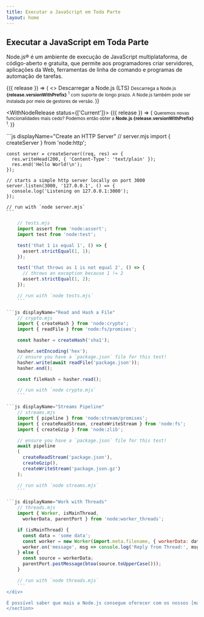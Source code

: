```yaml
---
title: Executar a JavaScript em Toda Parte
layout: home
---
```


<section>
<WithBadge section="index" />

<div>
<h1 className="special">Executar a JavaScript em Toda Parte</h1>

Node.js® é um ambiente de execução de JavaScript multiplataforma,
de código-aberto e gratuita, que permite aos programadores criar servidores, aplicações
da Web, ferramentas de linha de comando e programas de automação de tarefas.
</div>

<div>
<WithNodeRelease status={['LTS']}>
{({ release }) => (
<>
<DownloadButton release={release}>Descarregar a Node.js (LTS)</DownloadButton>
<small>
Descarrega a Node.js <b>{release.versionWithPrefix}</b>
<sup title="Downloads a Node.js installer for your current platform">1</sup> com suporte de longo prazo.
A Node.js também pode ser instalada por meio de <Link href="/download">gestores de versão</Link>.
</small>
</>
)}
</WithNodeRelease>

<WithNodeRelease status={['Current']}>
{({ release }) => (
<small>
Queremos novas funcionalidades mais cedo?
Podemos então obter a <b>Node.js <DownloadLink release={release}>{release.versionWithPrefix}</DownloadLink></b>
<sup title="Descarrega um instalador da Node.js para a nossa plataforma atual">1</sup>.
</small>
)}
</WithNodeRelease>
</div>
</section>

<section>
<div>
```js displayName="Create an HTTP Server"
    // server.mjs
    import { createServer } from 'node:http';

    const server = createServer((req, res) => {
      res.writeHead(200, { 'Content-Type': 'text/plain' });
      res.end('Hello World!\n');
    });

    // starts a simple http server locally on port 3000
    server.listen(3000, '127.0.0.1', () => {
      console.log('Listening on 127.0.0.1:3000');
    });

    // run with `node server.mjs`
    ```

```js displayName="Write Tests"
    // tests.mjs
    import assert from 'node:assert';
    import test from 'node:test';

    test('that 1 is equal 1', () => {
      assert.strictEqual(1, 1);
    });

    test('that throws as 1 is not equal 2', () => {
      // throws an exception because 1 != 2
      assert.strictEqual(1, 2);
    });

    // run with `node tests.mjs`
    ```

```js displayName="Read and Hash a File"
    // crypto.mjs
    import { createHash } from 'node:crypto';
    import { readFile } from 'node:fs/promises';

    const hasher = createHash('sha1');

    hasher.setEncoding('hex');
    // ensure you have a `package.json` file for this test!
    hasher.write(await readFile('package.json'));
    hasher.end();

    const fileHash = hasher.read();

    // run with `node crypto.mjs`
    ```

```js displayName="Streams Pipeline"
    // streams.mjs
    import { pipeline } from 'node:stream/promises';
    import { createReadStream, createWriteStream } from 'node:fs';
    import { createGzip } from 'node:zlib';

    // ensure you have a `package.json` file for this test!
    await pipeline
    (
      createReadStream('package.json'),
      createGzip(),
      createWriteStream('package.json.gz')
    );

    // run with `node streams.mjs`
    ```

```js displayName="Work with Threads"
    // threads.mjs
    import { Worker, isMainThread,
      workerData, parentPort } from 'node:worker_threads';

    if (isMainThread) {
      const data = 'some data';
      const worker = new Worker(import.meta.filename, { workerData: data });
      worker.on('message', msg => console.log('Reply from Thread:', msg));
    } else {
      const source = workerData;
      parentPort.postMessage(btoa(source.toUpperCase()));
    }

    // run with `node threads.mjs`
    ```
</div>

É possível saber que mais a Node.js consegue oferecer com os nossos [materiais de estudo](/learn).
</section>
